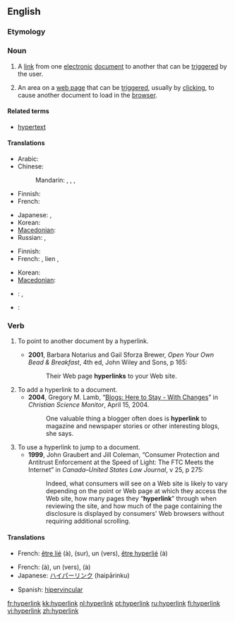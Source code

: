 {{wikipedia}}
==English==

===Etymology===
{{prefix|hyper|link}}

===Noun===
{{en-noun}}

# A [[link]] from one [[electronic]] [[document]] to another that can be [[trigger]]ed by the user.
# {{Internet}} An area on a [[web page]] that can be [[trigger]]ed, usually by [[click]]ing, to cause another document to load in the [[browser]].

====Related terms====
* [[hypertext]]

====Translations====
{{trans-top|link from one electronic document to another}}
* Arabic: {{t|ar|ارتباط تشعبي|m|sc=Arab}}
* Chinese:
*: Mandarin: {{t|zh|超鏈接|sc=Hani}},  {{t|zh|超链接|tr=chāoliànjiē|sc=Hani}},  {{t|zh|超聯結|sc=Hani}},  {{t|zh|超联结|tr=chāoliánjié|sc=Hani}}
* Finnish: {{t+|fi|hyperlinkki}}
* French: {{t|fr|hyperlien|m}}
{{trans-mid}}
* Japanese: {{t|ja|超連結子|tr=きょうれんけつし, kyōrenketsushi|sc=Jpan}},  {{t|ja|ハイパーリンク|tr=haipārinku|sc=Jpan}}
* Korean: {{t|ko|하이퍼링크|tr=haipeoringkeu|sc=Kore}}
* [[Macedonian]]: {{t|mk|хиперврска|f|tr=hiperv'rska|sc=Cyrl|xs=Macedonian}}
* Russian: {{t|ru|гиперссылка|f|tr=giperssýlka|sc=Cyrl}},  {{t|ru|гиперлинк|m|tr=giperlínk|sc=Cyrl}}
{{trans-bottom}}

{{trans-top|area on a web page}}
* Finnish: {{t+|fi|hyperlinkki}}
* French: {{t+|fr|lien|m}}, lien {{t+|fr|hypertexte}},  {{t|fr|hyperlien|m}}
{{trans-mid}}
* Korean: {{t|ko|하이퍼링크|tr=haipeoringkeu|sc=Kore}}
* [[Macedonian]]: {{t|mk|хиперврска|f|tr=hiperv'rska|sc=Cyrl|xs=Macedonian}}
{{trans-bottom}}

{{checktrans-top}}
* {{ttbc|German}}: {{t+|de|Hypertext-Link|m}}, {{t-|de|Hyperlink|m}}
{{trans-mid}}
* {{ttbc|Spanish}}: {{t-|es|hipervínculo|m}}
{{trans-bottom}}

===Verb===
{{en-verb}}

# {{context|of a hypertext document}} To point to another document by a hyperlink.
#* '''2001''', Barbara Notarius and Gail Sforza Brewer, ''Open Your Own Bead & Breakfast'', 4th ed, John Wiley and Sons, p 165:
#*: Their Web page '''hyperlinks''' to your Web site.
# To add a hyperlink to a document.
#* '''2004''', Gregory M. Lamb, “[http://www.csmonitor.com/2004/0415/p14s02-stin.html Blogs: Here to Stay - With Changes]” in ''Christian Science Monitor'', April 15, 2004.
#*: One valuable thing a blogger often does is '''hyperlink''' to magazine and newspaper stories or other interesting blogs, she says.
# To use a hyperlink to jump to a document.
#* '''1999''', John Graubert and Jill Coleman, “Consumer Protection and Antitrust Enforcement at the Speed of Light: The FTC Meets the Internet” in ''Canada–United States Law Journal'', v 25, p 275:
#*:  Indeed, what consumers will see on a Web site is likely to vary depending on the point or Web page at which they access the Web site, how many pages they “'''hyperlink'''” through when reviewing the site, and how much of the page containing the disclosure is displayed by consumers' Web browsers without requiring additional scrolling.

====Translations====
{{trans-top|to point to another document by a hyperlink}}
* French: [[lier#French|être lié]] (à), {{t+|fr|pointer}} (sur), {{t+|fr|contenir}} un {{t+|fr|lien|m}} (vers), [[hyperlier#French|être hyperlié]] (à)
{{trans-mid}}
{{trans-bottom}}

{{trans-top|to add a hyperlink to a document}}
* French: {{t+|fr|lier}} (à), {{t+|fr|ajouter}} un {{t+|fr|lien|m}} (vers), {{t+|fr|hyperlier}} (à)
* Japanese: [[ハイパーリンク]] (haipārinku)
{{trans-mid}}
* Spanish: [[hipervincular]]
{{trans-bottom}}

{{trans-top|to use a hyperlink to jump to a document}}
{{trans-mid}}
{{trans-bottom}}

[[fr:hyperlink]]
[[kk:hyperlink]]
[[nl:hyperlink]]
[[pt:hyperlink]]
[[ru:hyperlink]]
[[fi:hyperlink]]
[[vi:hyperlink]]
[[zh:hyperlink]]